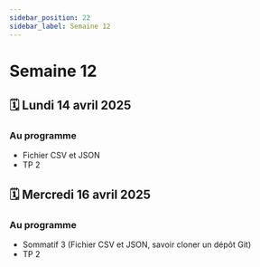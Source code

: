 ```yaml
---
sidebar_position: 22
sidebar_label: Semaine 12
---
```


# Semaine 12

## 🗓️ Lundi 14 avril 2025

### Au programme

- Fichier CSV et JSON
- TP 2

## 🗓️ Mercredi 16 avril 2025

### Au programme

- Sommatif 3 (Fichier CSV et JSON, savoir cloner un dépôt Git)
- TP 2
